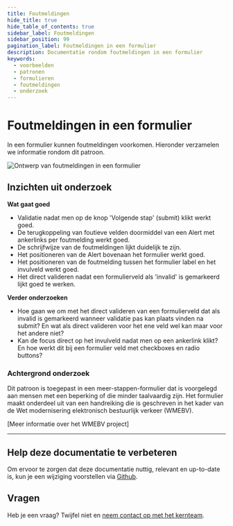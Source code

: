 ```yaml
---
title: Foutmeldingen
hide_title: true
hide_table_of_contents: true
sidebar_label: Foutmeldingen
sidebar_position: 99
pagination_label: Foutmeldingen in een formulier
description: Documentatie rondom foutmeldingen in een formulier
keywords:
  - voorbeelden
  - patronen
  - formulieren
  - foutmeldingen
  - onderzoek
---
```



# Foutmeldingen in een formulier

In een formulier kunnen foutmeldingen voorkomen. Hieronder verzamelen we informatie rondom dit patroon.

![Ontwerp van foutmeldingen in een formulier](https://raw.githubusercontent.com/nl-design-system/documentatie/assets/voorbeeld_formulier_foutmeldingen.png)

## Inzichten uit onderzoek

**Wat gaat goed**
* Validatie nadat men op de knop 'Volgende stap' (submit) klikt werkt goed.
* De terugkoppeling van foutieve velden doormiddel van een Alert met ankerlinks per foutmelding werkt goed.
* De schrijfwijze van de foutmeldingen lijkt duidelijk te zijn.
* Het positioneren van de Alert bovenaan het formulier werkt goed.
* Het positioneren van de foutmelding tussen het formulier label en het invulveld werkt goed.
* Het direct valideren nadat een formulierveld als 'invalid' is gemarkeerd lijkt goed te werken.

**Verder onderzoeken**
* Hoe gaan we om met het direct valideren van een formulierveld dat als invalid is gemarkeerd wanneer validatie pas kan plaats vinden na submit? En wat als direct valideren voor het ene veld wel kan maar voor het andere niet?
* Kan de focus direct op het invulveld nadat men op een ankerlink klikt? En hoe werkt dit bij een formulier veld met checkboxes en radio buttons?

<VideoPlayer videoId="QZYoSJ33cns" />

### Achtergrond onderzoek
Dit patroon is toegepast in een meer-stappen-formulier dat is voorgelegd aan mensen met een beperking of die minder taalvaardig zijn. Het formulier maakt onderdeel uit van een handreiking die is geschreven in het kader van de Wet modernisering elektronisch bestuurlijk verkeer (WMEBV). 

[Meer informatie over het WMEBV project]

---

## Help deze documentatie te verbeteren

Om ervoor te zorgen dat deze documentatie nuttig, relevant en up-to-date is, kun je een wijziging voorstellen via [Github](https://github.com/nl-design-system/documentatie).

## Vragen

Heb je een vraag? Twijfel niet en [neem contact op met het kernteam](../../project/kernteam.mdx).
